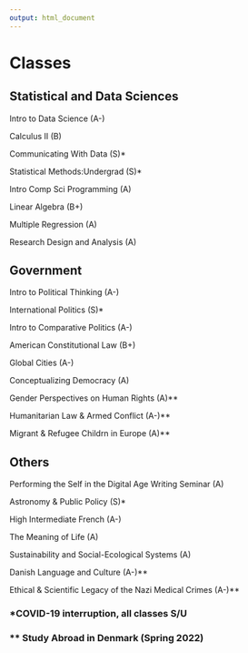 ```yaml
---
output: html_document
---
```

# Classes 

## Statistical and Data Sciences

Intro to Data Science (A-)

Calculus II (B)

Communicating With Data (S)*

Statistical Methods:Undergrad (S)*

Intro Comp Sci Programming (A)

Linear Algebra (B+)

Multiple Regression (A)

Research Design and Analysis (A)

## Government

Intro to Political Thinking (A-)

International Politics (S)*

Intro to Comparative Politics (A-)

American Constitutional Law (B+)

Global Cities (A-)

Conceptualizing Democracy (A)

Gender Perspectives on Human Rights (A)**

Humanitarian Law & Armed Conflict (A-)**

Migrant & Refugee Childrn in Europe (A)**

## Others

Performing the Self in the Digital Age Writing Seminar (A)

Astronomy & Public Policy (S)*

High Intermediate French (A-)

The Meaning of Life (A)

Sustainability and Social-Ecological Systems (A)

Danish Language and Culture (A-)**

Ethical & Scientific Legacy of the Nazi Medical Crimes (A-)**




### *COVID-19 interruption, all classes S/U

### ** Study Abroad in Denmark (Spring 2022)




















